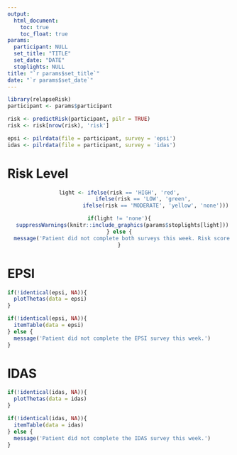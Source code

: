 ```yaml
---
output:
  html_document:
    toc: true
    toc_float: true
params: 
  participant: NULL
  set_title: "TITLE"
  set_date: "DATE"
  stoplights: NULL
title: "`r params$set_title`"
date: "`r params$set_date`"
---
```


```r
library(relapseRisk)
participant <- params$participant

risk <- predictRisk(participant, pilr = TRUE)
risk <- risk[nrow(risk), 'risk']

epsi <- pilrdata(file = participant, survey = 'epsi')
idas <- pilrdata(file = participant, survey = 'idas')
```

# Risk Level

<center>
```r
light <- ifelse(risk == 'HIGH', 'red',
                ifelse(risk == 'LOW', 'green', 
                       ifelse(risk == 'MODERATE', 'yellow', 'none')))

if(light != 'none'){
  suppressWarnings(knitr::include_graphics(params$stoplights[light]))
} else {
  message('Patient did not complete both surveys this week. Risk score cannot be calculated.')
}

```
</center>

# EPSI

```r
if(!identical(epsi, NA)){
  plotThetas(data = epsi)
}
```

```r
if(!identical(epsi, NA)){
  itemTable(data = epsi)
} else {
  message('Patient did not complete the EPSI survey this week.')
}
```

# IDAS

```r
if(!identical(idas, NA)){
  plotThetas(data = idas)
}
```

```r
if(!identical(idas, NA)){
  itemTable(data = idas)
} else {
  message('Patient did not complete the IDAS survey this week.')
}
```
